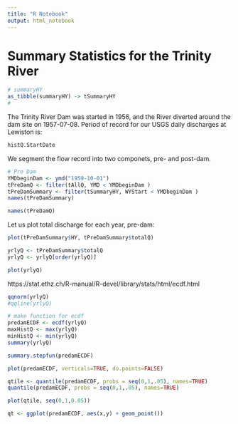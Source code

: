 ```yaml
---
title: "R Notebook"
output: html_notebook
---
```


# Summary Statistics for the Trinity River


```r
# summaryHY
as_tibble(summaryHY) -> tSummaryHY
#
```

The Trinity River Dam was started in 1956, and the River diverted around the dam site on 1957-07-08.  Period of record for our USGS daily discharges at Lewiston is:
```r
histQ.StartDate
```
We segment the flow record into two componets, pre- and post-dam.
```r
# Pre Dam
YMDbeginDam <- ymd("1959-10-01")
tPreDamQ <- filter(tAllQ, YMD < YMDbeginDam )
tPreDamSummary <- filter(tSummaryHY, WYStart < YMDbeginDam )
names(tPreDamSummary)
```
```r
names(tPreDamQ)
```
Let us plot total discharge for each year, pre-dam:
```r
plot(tPreDamSummary$HY, tPreDamSummary$totalQ)
```
```r
yrlyQ <- tPreDamSummary$totalQ
yrlyQ <- yrlyQ[order(yrlyQ)]

plot(yrlyQ)
```
https://stat.ethz.ch/R-manual/R-devel/library/stats/html/ecdf.html

```r
qqnorm(yrlyQ)
#qqline(yrlyQ)
```
```r
# make function for ecdf
predamECDF <- ecdf(yrlyQ)
maxHistQ <- max(yrlyQ)
minHistQ <- min(yrlyQ)
summary(yrlyQ)

```
```r
summary.stepfun(predamECDF)
```

```r
plot(predamECDF, verticals=TRUE, do.points=FALSE)
```
```r

qtile <- quantile(predamECDF, probs = seq(0,1,.05), names=TRUE)
quantile(predamECDF, probs = seq(0,1,.05), names=TRUE)
```
```r
plot(qtile, seq(0,1,0.05))
```
```r
qt <- ggplot(predamECDF, aes(x,y) + geom_point())

```



























































